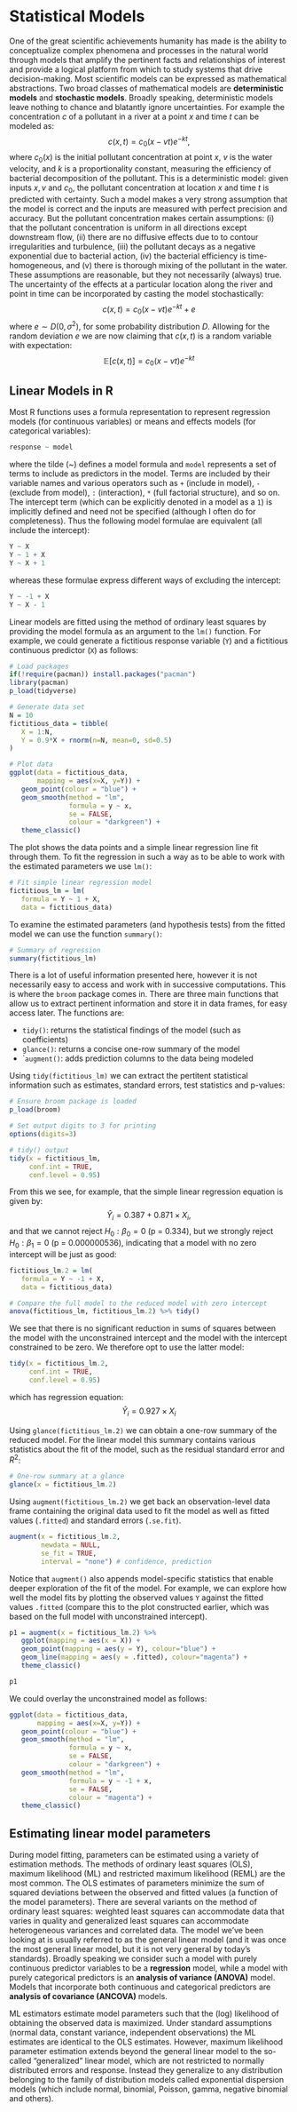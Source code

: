 # Statistical Models

One of the great scientific achievements humanity has made is the ability to conceptualize complex phenomena and processes in the natural world through models that amplify the pertinent facts and relationships of interest and provide a logical platform from which to study systems that drive decision-making. Most scientific models can be expressed as mathematical abstractions. Two broad classes of mathematical models are **deterministic models** and **stochastic models**. Broadly speaking, deterministic models leave nothing to chance and blatantly ignore uncertainties. For example the concentration $c$ of a pollutant in a river at a point $x$ and time $t$ can be modeled as:
$$
c(x,t)=c_0 (x-vt)e^{-kt},
$$
where $c_0(x)$ is the initial pollutant concentration at point $x$, $v$ is the water velocity, and $k$ is a proportionality constant, measuring the efficiency of bacterial decomposition of the pollutant. This is a deterministic model: given inputs $x, v$ and $c_0$, the pollutant concentration at location $x$ and time $t$ is predicted with certainty. Such a model makes a very strong assumption that the model is correct and the inputs are measured with perfect precision and accuracy. But the pollutant concentration makes certain assumptions: (i) that the pollutant concentration is uniform in all directions except downstream flow, (ii) there are no diffusive effects due to to contour irregularities and turbulence, (iii) the pollutant decays as a negative exponential due to bacterial action, (iv) the bacterial efficiency is time-homogeneous, and (v) there is thorough mixing of the pollutant in the water. These assumptions are reasonable, but they not necessarily (always) true. The uncertainty of the effects at a particular location along the river and point in time can be incorporated by casting the model stochastically:
$$
c(x,t) = c_0 (x-vt)e^{-kt} + e
$$
where $e \sim D(0,\sigma^2)$, for some probability distribution $D$. Allowing for the random deviation $e$ we are now claiming that $c(x,t)$ is a random variable with expectation:
$$
\mathbb E[c(x,t)] = c_0 (x-vt)e^{-kt} 
$$

## Linear Models in R

Most R functions uses a formula representation to represent regression models (for continuous variables) or means and effects models (for categorical variables):

```r
response ~ model
```

where the tilde (~) defines a model formula and `model` represents a set of terms to include as predictors in the model. Terms are included by their variable names and various operators such as `+` (include in model), `-` (exclude from model), `:` (interaction), `*` (full factorial structure), and so on. The intercept term (which can be explicitly denoted in a model as a `1`) is implicitly defined and need not be specified (although I often do for completeness). Thus the following model formulae are equivalent (all include the intercept):

```r
Y ~ X
Y ~ 1 + X
Y ~ X + 1
```

whereas these formulae express different ways of excluding the intercept:

```r
Y ~ -1 + X
Y ~ X - 1
```

Linear models are fitted using the method of ordinary least squares by providing the model formula as an argument to the `lm()` function. For example, we could generate a fictitious response variable (`Y`) and a fictitious continuous predictor (`X`) as follows:

```r
# Load packages
if(!require(pacman)) install.packages("pacman")
library(pacman)
p_load(tidyverse)

# Generate data set
N = 10
fictitious_data = tibble(
   X = 1:N,
   Y = 0.9*X + rnorm(n=N, mean=0, sd=0.5)
)

# Plot data
ggplot(data = fictitious_data,
       mapping = aes(x=X, y=Y)) +
   geom_point(colour = "blue") +
   geom_smooth(method = "lm",
               formula = y ~ x,
               se = FALSE,
               colour = "darkgreen") +
   theme_classic()
```
The plot shows the data points and a simple linear regression line fit through them. To fit the regression in such a way as to be able to work with the estimated parameters we use `lm()`:

```r
# Fit simple linear regression model
fictitious_lm = lm(
   formula = Y ~ 1 + X,
   data = fictitious_data)
```

To examine the estimated parameters (and hypothesis tests) from the fitted model we can use the function `summary()`:

```r
# Summary of regression 
summary(fictitious_lm)
```

There is a lot of useful information presented here, however it is not necessarily easy to access and work with in successive computations. This is where the `broom` package comes in. There are three main functions that allow us to extract pertinent information and store it in data frames, for easy access later. The functions are:

* `tidy()`: returns the statistical findings of the model (such as coefficients)
* `glance()`: returns a concise one-row summary of the model
* ``augment()`: adds prediction columns to the data being modeled

Using `tidy(fictitious_lm)` we can extract the pertitent statistical information such as estimates, standard errors, test statistics and p-values:

```r
# Ensure broom package is loaded
p_load(broom)

# Set output digits to 3 for printing
options(digits=3)

# tidy() output
tidy(x = fictitious_lm,
     conf.int = TRUE,
     conf.level = 0.95)
```
From this we see, for example, that the simple linear regression equation is given by:
$$
\hat Y_i = 0.387 + 0.871\times X_i,  
$$
and that we cannot reject $H_0: \beta_0=0$ (p = 0.334), but we strongly reject $H_0:\beta_1 = 0$ (p = 0.000000536), indicating that a model with no zero intercept will be just as good:

```r
fictitious_lm.2 = lm(
   formula = Y ~ -1 + X,
   data = fictitious_data)

# Compare the full model to the reduced model with zero intercept
anova(fictitious_lm, fictitious_lm.2) %>% tidy()
```
We see that there is no significant reduction in sums of squares between the model with the unconstrained intercept and the model with the intercept constrained to be zero. We therefore opt to use the latter model:

```r
tidy(x = fictitious_lm.2,
     conf.int = TRUE,
     conf.level = 0.95)
```
which has regression equation:
$$
\hat Y_i=0.927\times X_i
$$

Using `glance(fictitious_lm.2)` we can obtain a one-row summary of the reduced model. For the linear model this summary contains various statistics about the fit of the model, such as the residual standard error and $R^2$:

```r
# One-row summary at a glance
glance(x = fictitious_lm.2)
```

Using `augment(fictitious_lm.2)` we get back an observation-level data frame containing the original data used to fit the model as well as fitted values (`.fitted`) and standard errors (`.se.fit`). 

```r
augment(x = fictitious_lm.2,
        newdata = NULL,
        se_fit = TRUE,
        interval = "none") # confidence, prediction
```
Notice that `augment()` also appends model-specific statistics that enable deeper exploration of the fit of the model. For example, we can explore how well the model fits by plotting the observed values `Y` against the fitted values `.fitted` (compare this to the plot constructed earlier, which was based on the full model with unconstrained intercept).

```r
p1 = augment(x = fictitious_lm.2) %>%
   ggplot(mapping = aes(x = X)) +
   geom_point(mapping = aes(y = Y), colour="blue") +
   geom_line(mapping = aes(y = .fitted), colour="magenta") +
   theme_classic()

p1
```
We could overlay the unconstrained model as follows:
```r
ggplot(data = fictitious_data,
       mapping = aes(x=X, y=Y)) +
   geom_point(colour = "blue") +
   geom_smooth(method = "lm",
               formula = y ~ x,
               se = FALSE,
               colour = "darkgreen") +
   geom_smooth(method = "lm",
               formula = y ~ -1 + x,
               se = FALSE,
               colour = "magenta") +
   theme_classic()
```

## Estimating linear model parameters

During model fitting, parameters can be estimated using a variety of estimation methods. The methods of ordinary least squares (OLS), maximum likelihood (ML) and restricted maximum likelihood (REML) are the most common. The OLS estimates of parameters minimize the sum of squared deviations between the observed and fitted values (a function of the model parameters). There are several variants on the method of ordinary least squares: weighted least squares can accommodate data that varies in quality and generalized least squares can accommodate heterogeneous variances and correlated data. The model we've been looking at is usually referred to as the general linear model (and it was once the most general linear model, but it is not very general by today's standards). Broadly speaking we consider such a model with purely continuous predictor variables to be a **regression** model, while a model with purely categorical predictors is an **analysis of variance (ANOVA)** model. Models that incorporate both continuous and categorical predictors are **analysis of covariance (ANCOVA)** models.  

ML estimators estimate model parameters such that the (log) likelihood of obtaining the observed data is maximized. Under standard assumptions (normal data, constant variance, independent observations) the ML estimates are identical to the OLS estimates. However, maximum likelihood parameter estimation extends beyond the general linear model to the so-called "generalized" linear model, which are not restricted to normally distributed errors and response. Instead they generalize to any distribution belonging to the family of distribution models called exponential dispersion models (which include normal, binomial, Poisson, gamma, negative binomial and others).  

